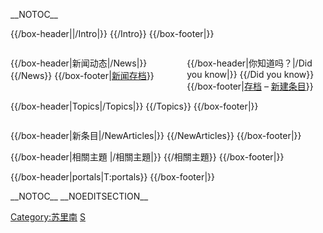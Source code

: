 <!-- This portal was created using subst:box portal skeleton  -->
{{browsebar}}__NOTOC__

<div style="clear:both; width:100%">

{{/box-header|<big>{{PAGENAME}}</big>|{{FULLPAGENAME}}/Intro|}}
{{{{FULLPAGENAME}}/Intro}}
{{/box-footer|}}

<div style="float:left; width:55%;"> <!-- This width add to the the margin below to equal 99%-->

{{/box-header|新闻动态|{{FULLPAGENAME}}/News|}}
{{{{FULLPAGENAME}}/News}}
{{/box-footer|[[{{FULLPAGENAME}}/存档|新闻存档]]}}
</div>

<div style="width:44%; float:right;">

{{/box-header|你知道吗？|{{FULLPAGENAME}}/Did you know|}}
{{{{FULLPAGENAME}}/Did you know}}
{{/box-footer|[[{{FULLPAGENAME}}/Did_you_know/archive|存档]] – [[Help:Starting_a_new_page|新建条目]]}}

</div>

<div style="clear:both; width:100%">

{{/box-header|Topics|{{FULLPAGENAME}}/Topics|}}
{{{{FULLPAGENAME}}/Topics}}
{{/box-footer|}}

</div>

<div style="float:right; width:100%">
{{/box-header|新条目|{{FULLPAGENAME}}/NewArticles|}}
{{{{FULLPAGENAME}}/NewArticles}}
{{/box-footer|}}
</div>

<div style="clear:both; width:100%">

{{/box-header|相關主題 |{{FULLPAGENAME}}/相關主題|}}
{{{{FULLPAGENAME}}/相關主題}}
{{/box-footer|}}

</div>

{{/box-header|portals|T:portals}}
{{portals}}
{{/box-footer|}}
{{purgepage}}

__NOTOC__ __NOEDITSECTION__

[[Category:苏里南|Category:苏里南]]
[[Category:国家主题首页|S]]
